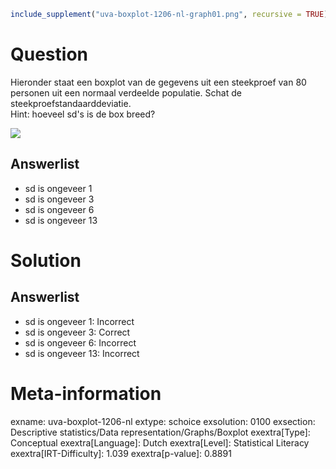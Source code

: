 ```r
include_supplement("uva-boxplot-1206-nl-graph01.png", recursive = TRUE)
```

Question
========

Hieronder staat een boxplot van de gegevens uit een steekproef van 80
personen uit een normaal verdeelde populatie. Schat de
steekproefstandaarddeviatie.\
Hint: hoeveel sd\'s is de box breed?

![](uva-boxplot-1206-nl-graph01.png)

Answerlist
----------

* sd is ongeveer 1
* sd is ongeveer 3
* sd is ongeveer 6
* sd is ongeveer 13

Solution
========

Answerlist
----------

* sd is ongeveer 1: Incorrect
* sd is ongeveer 3: Correct
* sd is ongeveer 6: Incorrect
* sd is ongeveer 13: Incorrect

Meta-information
================
exname: uva-boxplot-1206-nl
extype: schoice
exsolution: 0100
exsection: Descriptive statistics/Data representation/Graphs/Boxplot
exextra[Type]: Conceptual
exextra[Language]: Dutch
exextra[Level]: Statistical Literacy
exextra[IRT-Difficulty]: 1.039
exextra[p-value]: 0.8891
